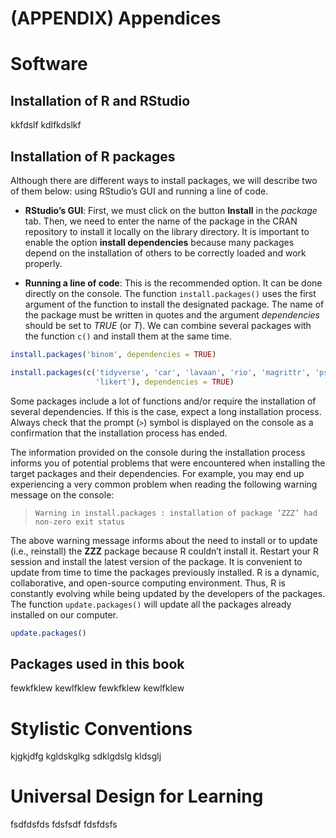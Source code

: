 # (APPENDIX) Appendices {-}
 
# Software {#appenA}

## Installation of R and RStudio {#appenA1}

kkfdslf kdlfkdslkf

\newpage

## Installation of R packages {#appenA2}

Although there are different ways to install packages, we will describe two of them below: using RStudio's GUI and running a line of code.

  - **RStudio's GUI**: First, we must click on the button **Install** in the *package* tab. Then, we need to enter the name of the package in the CRAN repository to install it locally on the library directory. It is important to enable the option **install dependencies** because many packages depend on the installation of others to be correctly loaded and work properly.

  - **Running a line of code**: This is the recommended option. It can be done directly on the console. The function `install.packages()` uses the first argument of the function to install the designated package. The name of the package must be written in quotes and the argument *dependencies* should be set to *TRUE* (or *T*). We can combine several packages with the function `c()` and install them at the same time.
  
```r

install.packages('binom', dependencies = TRUE)

install.packages(c('tidyverse', 'car', 'lavaan', 'rio', 'magrittr', 'psych',
                   'likert'), dependencies = TRUE)

```


Some packages include a lot of functions and/or require the installation of several dependencies. If this is the case, expect a long installation process. Always check that the prompt (`>`) symbol is displayed on the console as a confirmation that the installation process has ended.

The information provided on the console during the installation process informs you of potential problems that were encountered when installing the target packages and their dependencies. For example, you may end up experiencing a very common problem when reading the following warning message on the console:

> `Warning in install.packages : installation of package ‘ZZZ’ had non-zero exit status`

The above warning message informs about the need to install or to update (i.e., reinstall) the **ZZZ** package because R couldn't install it. Restart your R session and install the latest version of the package. It is convenient to update from time to time the packages previously installed. R is a dynamic, collaborative, and open-source computing environment. Thus, R is constantly evolving while being updated by the developers of the packages. The function `update.packages()` will update all the packages already installed on our computer.


```r

update.packages()

```




\pagebreak

## Packages used in this book {#appenA3}


fewkfklew kewlfklew fewkfklew kewlfklew 


\pagebreak


# Stylistic Conventions {#appenB}

kjgkjdfg kgldskglkg
sdklgdslg
kldsglj

\newpage

# Universal Design for Learning {#appenC}

fsdfdsfds fdsfsdf fdsfdsfs
